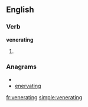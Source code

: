 ==English==

===Verb===
'''venerating'''

# {{present participle of|[[venerate]]}}

===Anagrams===
* {{alphagram|aeeginnrtv}}
* [[enervating#English|enervating]]

[[fr:venerating]]
[[simple:venerating]]